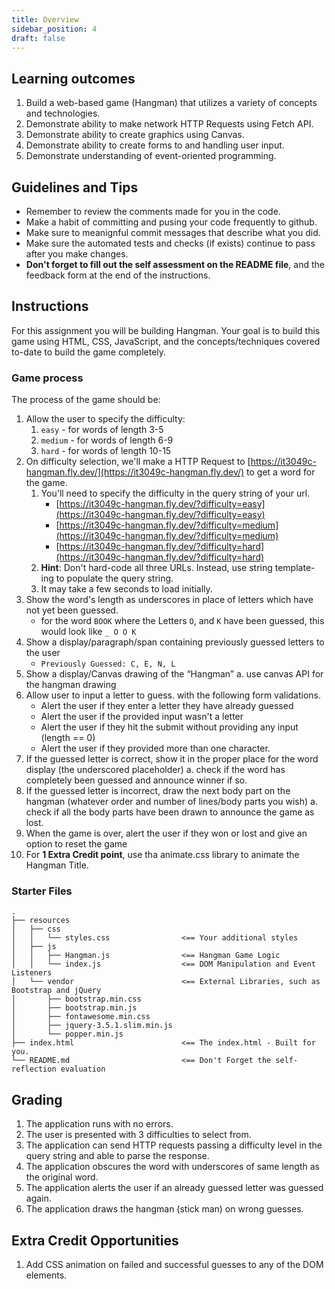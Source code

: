 ```yaml
---
title: Overview
sidebar_position: 4
draft: false
---
```


## Learning outcomes
1. Build a web-based game (Hangman) that utilizes a variety of concepts and technologies.
2. Demonstrate ability to make network HTTP Requests using Fetch API.
3. Demonstrate ability to create graphics using Canvas.
4. Demonstrate ability to create forms to and handling user input.
5. Demonstrate understanding of event-oriented programming.

## Guidelines and Tips
* Remember to review the comments made for you in the code.
* Make a habit of committing and pusing your code frequently to github.
* Make sure to meanignful commit messages that describe what you did.
* Make sure the automated tests and checks (if exists) continue to pass after you make changes.
* **Don't forget to fill out the self assessment on the README file**, and the feedback form at the end of the instructions.

## Instructions
For this assignment you will be building Hangman. Your goal is to build this game using HTML, CSS, JavaScript, and the concepts/techniques covered to-date to build the game completely.

### Game process
The process of the game should be:
1. Allow the user to specify the difficulty:
    1. `easy` - for words of length 3-5
    2. `medium` - for words of length 6-9
    3. `hard` - for words of length 10-15
2. On difficulty selection, we'll make a HTTP Request to [https://it3049c-hangman.fly.dev/](https://it3049c-hangman.fly.dev/) to get a word for the game.
    1. You'll need to specify the difficulty in the query string of your url.
        * [https://it3049c-hangman.fly.dev/?difficulty=easy](https://it3049c-hangman.fly.dev/?difficulty=easy)
        * [https://it3049c-hangman.fly.dev/?difficulty=medium](https://it3049c-hangman.fly.dev/?difficulty=medium)
        * [https://it3049c-hangman.fly.dev/?difficulty=hard](https://it3049c-hangman.fly.dev/?difficulty=hard)
    2. **Hint**: Don't hard-code all three URLs. Instead, use string template-ing to populate the query string.
    3. It may take a few seconds to load initially.
3. Show the word's length as underscores in place of letters which have not yet been guessed.
    * for the word `BOOK` where the Letters `O`, and `K` have been guessed, this would look like `_ O O K `
4. Show a display/paragraph/span containing previously guessed letters to the user
    * `Previously Guessed: C, E, N, L`
5. Show a display/Canvas drawing of the “Hangman”
    a. use canvas API for the hangman drawing
6. Allow user to input a letter to guess. with the following form validations.
    * Alert the user if they enter a letter they have already guessed
    * Alert the user if the provided input wasn't a letter
    * Alert the user if they hit the submit without providing any input (length == 0)
    * Alert the user if they provided more than one character.
5. If the guessed letter is correct, show it in the proper place for the word display (the underscored placeholder)
    a. check if the word has completely been guessed and announce winner if so.
6. If the guessed letter is incorrect, draw the next body part on the hangman (whatever order and number of lines/body parts you wish)
    a. check if all the body parts have been drawn to announce the game as lost.
7. When the game is over, alert the user if they won or lost and give an option to reset the game
8. For **1 Extra Credit point**, use tha animate.css library to animate the Hangman Title.

### Starter Files
```
.
├── resources
│   ├── css
│   │   └── styles.css                <== Your additional styles
│   ├── js
│   │   ├── Hangman.js                <== Hangman Game Logic
│   │   └── index.js                  <== DOM Manipulation and Event Listeners
│   └── vendor                        <== External Libraries, such as Bootstrap and jQuery
│       ├── bootstrap.min.css
│       ├── bootstrap.min.js
│       ├── fontawesome.min.css
│       ├── jquery-3.5.1.slim.min.js
│       └── popper.min.js
├── index.html                        <== The index.html - Built for you.
└── README.md                         <== Don't Forget the self-reflection evaluation
```

## Grading
1. The application runs with no errors.
2. The user is presented with 3 difficulties to select from.
3. The application can send HTTP requests passing a difficulty level in the query string and able to parse the response.
4. The application obscures the word with underscores of same length as the original word.
5. The application alerts the user if an already guessed letter was guessed again.
6. The application draws the hangman (stick man) on wrong guesses.

## Extra Credit Opportunities
1. Add CSS animation on failed and successful guesses to any of the DOM elements.
